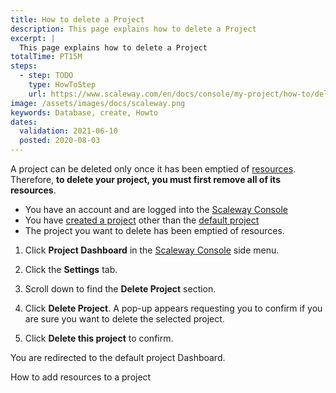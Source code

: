 ```yaml
---
title: How to delete a Project
description: This page explains how to delete a Project
excerpt: |
  This page explains how to delete a Project
totalTime: PT15M
steps:
  - step: TODO
    type: HowToStep
    url: https://www.scaleway.com/en/docs/console/my-project/how-to/delete-a-project
image: /assets/images/docs/scaleway.png
keywords: Database, create, Howto
dates:
  validation: 2021-06-10
  posted: 2020-08-03
---
```


A project can be deleted only once it has been emptied of [resources](/console/my-project/concepts#resources). Therefore, **to delete your project, you must first remove all of its resources**.

<Message type="requirement">

- You have an account and are logged into the [Scaleway Console](https://console.scaleway.com)
- You have [created a project](/console/my-project/how-to/create-a-project) other than the [default project](/console/my-project/concepts#default-project)
- The project you want to delete has been emptied of resources.

</Message>

1. Click **Project Dashboard** in the [Scaleway Console](https://console.scaleway.com) side menu. 

2. Click the **Settings** tab.

3. Scroll down to find the **Delete Project** section.
  <Lightbox src="scaleway-delete-project.png" alt="" />

4. Click **Delete Project**. A pop-up appears requesting you to confirm if you are sure you want to delete the selected project. 
  <Lightbox src="scaleway-delete-pop-up.png" alt="" />

5. Click **Delete this project** to confirm. 

You are redirected to the default project Dashboard.


<Navigation title="See Also">
  <PreviousButton to="/console/my-project/how-to/add-resources-project/">How to add resources to a project</PreviousButton>
</Navigation>